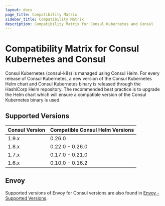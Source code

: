 ```yaml
---
layout: docs
page_title: Compatibility Matrix
sidebar_title: Compatibility Matrix
description: Compatibility Matrix for Consul Kubernetes and Consul
---
```


# Compatibility Matrix for Consul Kubernetes and Consul

Consul Kubernetes (consul-k8s) is managed using Consul Helm. For every release of Consul Kubernetes, a new version of the Consul Kubernetes
Helm chart and Consul Kubernetes binary is released through the HashiCorp Helm repository. The recommended best practice is to upgrade
the Helm chart which will ensure a compatible version of the Consul Kubernetes binary is used.

## Supported Versions

| Consul Version | Compatible Consul Helm Versions |
| -------------- | ------------------------------- |
| 1.9.x          | 0.26.0                          |
| 1.8.x          | 0.22.0 - 0.26.0                 |
| 1.7.x          | 0.17.0 - 0.21.0                 |
| 1.6.x          | 0.10.0 - 0.16.2                 |

## Envoy 

Supported versions of Envoy for Consul versions are also found in [Envoy - Supported Versions](https://www.consul.io/docs/connect/proxies/envoy#supported-versions).
